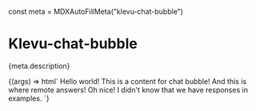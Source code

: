 const meta = MDXAutoFillMeta("klevu-chat-bubble")

<Meta title="Atoms/Chat bubble" component="klevu-chat-bubble" argTypes={meta.argTypes} parameters={meta.parameters} />

# Klevu-chat-bubble

<Description>{meta.description}</Description>

<Canvas>
  <Story name="Chat bubble">
    {(args) => html`
      <klevu-chat-layout>
        <klevu-chat-bubble remote=${ifDefined(args.remote)}
          >Hello world! This is a content for chat bubble!</klevu-chat-bubble
        >
        <klevu-chat-bubble remote>And this is where remote answers!</klevu-chat-bubble>
        <klevu-chat-bubble>Oh nice! I didn't know that we have responses in examples.</klevu-chat-bubble>
      </klevu-chat-layout>
    `}
  </Story>
</Canvas>
